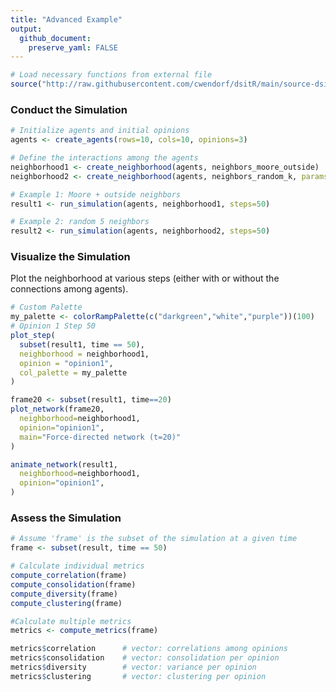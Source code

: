 ```yaml
---
title: "Advanced Example"
output:
  github_document:
    preserve_yaml: FALSE
---
```


```r
# Load necessary functions from external file
source("http://raw.githubusercontent.com/cwendorf/dsitR/main/source-dsitR.R")
```

### Conduct the Simulation

```r
# Initialize agents and initial opinions
agents <- create_agents(rows=10, cols=10, opinions=3)

# Define the interactions among the agents
neighborhood1 <- create_neighborhood(agents, neighbors_moore_outside)
neighborhood2 <- create_neighborhood(agents, neighbors_random_k, params=list(k=5))
```

```r
# Example 1: Moore + outside neighbors
result1 <- run_simulation(agents, neighborhood1, steps=50)

# Example 2: random 5 neighbors
result2 <- run_simulation(agents, neighborhood2, steps=50)
```

### Visualize the Simulation

Plot the neighborhood at various steps (either with or without the connections among agents).

```r
# Custom Palette
my_palette <- colorRampPalette(c("darkgreen","white","purple"))(100)
# Opinion 1 Step 50
plot_step(
  subset(result1, time == 50),
  neighborhood = neighborhood1,
  opinion = "opinion1",
  col_palette = my_palette
)
```


```r
frame20 <- subset(result1, time==20)
plot_network(frame20,
  neighborhood=neighborhood1,
  opinion="opinion1",
  main="Force-directed network (t=20)"
)

animate_network(result1,
  neighborhood=neighborhood1,
  opinion="opinion1",
)
```

### Assess the Simulation

```r
# Assume 'frame' is the subset of the simulation at a given time
frame <- subset(result, time == 50)

# Calculate individual metrics
compute_correlation(frame)
compute_consolidation(frame)
compute_diversity(frame)
compute_clustering(frame)

#Calculate multiple metrics
metrics <- compute_metrics(frame)

metrics$correlation      # vector: correlations among opinions
metrics$consolidation    # vector: consolidation per opinion
metrics$diversity        # vector: variance per opinion
metrics$clustering       # vector: clustering per opinion
```
